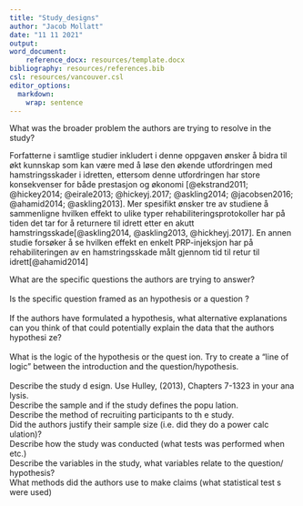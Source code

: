 ```yaml
---
title: "Study_designs"
author: "Jacob Mollatt"
date: "11 11 2021"
output:
word_document: 
    reference_docx: resources/template.docx
bibliography: resources/references.bib
csl: resources/vancouver.csl
editor_options: 
  markdown: 
    wrap: sentence
---
```


What was the broader problem the authors are trying to resolve in the study?

Forfatterne i samtlige studier inkludert i denne oppgaven ønsker å bidra til økt kunnskap som kan være med å løse den økende utfordringen med hamstringsskader i idretten, ettersom denne utfordringen har store konsekvenser for både prestasjon og økonomi [@ekstrand2011; @hickey2014; @eirale2013; @hickeyj.2017; @askling2014; @jacobsen2016; @ahamid2014; @askling2013]. Mer spesifikt ønsker tre av studiene å sammenligne hvilken effekt to ulike typer rehabiliteringsprotokoller har på tiden det tar for å returnere til idrett etter en akutt hamstringsskade[@askling2014, @askling2013, @hickheyj.2017]. En annen studie forsøker å se hvilken effekt en enkelt PRP-injeksjon har på rehabiliteringen av en hamstringsskade målt gjennom tid til retur til idrett[@ahamid2014]

What are the specific questions the authors are trying to answer?\
\
Is the specific question framed as an hypothesis or a question
?\
\
If the authors have formulated a hypothesis, what alternative explanations can you think of that could potentially explain the data that the authors hypothesi
ze?\
\
What is the logic of the hypothesis or the quest
ion. Try to create a "line of logic" between the introduction and the question/hypothesis.\
\
Describe the study d
esign. Use Hulley, (2013), Chapters 7-1323 in your ana lysis.\
Describe the sample and if the study defines the popu lation.\
Describe the method of recruiting participants to th e study.\
Did the authors justify their sample size (i.e. did they do a power calc
ulation)?\
Describe how the study was conducted (what tests was performed when etc.)\
Describe the variables in the study, what variables relate to the question/
hypothesis?\
What methods did the authors use to make claims (what statistical test
s were used)
